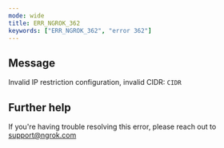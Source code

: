 ```yaml
---
mode: wide
title: ERR_NGROK_362
keywords: ["ERR_NGROK_362", "error 362"]
---
```


## Message

Invalid IP restriction configuration, invalid CIDR: `CIDR`

## Further help

If you're having trouble resolving this error, please reach out to [support@ngrok.com](mailto:support@ngrok.com?subject=Help%20with%20ERR_NGROK_362)
